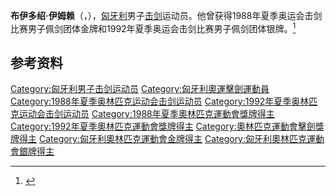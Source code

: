 {{eastern name order|[[匈牙利语|匈牙利语]]}}

'''布伊多绍·伊姆赖'''（{{lang-hu|Bujdosó Imre}}，{{bd|1959年|2月12日|}}），[[匈牙利|匈牙利]]男子[[击剑|击剑]]运动员。他曾获得1988年夏季奥运会击剑比赛男子佩剑团体金牌和1992年夏季奥运会击剑比赛男子佩剑团体银牌。<ref>{{Cite web|title=Imre BUJDOSÓ|url=https://www.olympic.org/imre-bujdoso|accessdate=2021-03-09|date=2021-03-09|work=International Olympic Committee|language=en}}</ref>

== 参考资料 ==
{{reflist}}

{{奥林匹克运动会击剑比赛男子佩剑团体冠军}}

{{Authority control}}
{{DEFAULTSORT:Bujdosó, Imre}}
[[Category:匈牙利男子击剑运动员|Category:匈牙利男子击剑运动员]]
[[Category:匈牙利奧運擊劍運動員|Category:匈牙利奧運擊劍運動員]]
[[Category:1988年夏季奥林匹克运动会击剑运动员|Category:1988年夏季奥林匹克运动会击剑运动员]]
[[Category:1992年夏季奥林匹克运动会击剑运动员|Category:1992年夏季奥林匹克运动会击剑运动员]]
[[Category:1988年夏季奧林匹克運動會獎牌得主|Category:1988年夏季奧林匹克運動會獎牌得主]]
[[Category:1992年夏季奧林匹克運動會獎牌得主|Category:1992年夏季奧林匹克運動會獎牌得主]]
[[Category:奧林匹克運動會擊劍獎牌得主|Category:奧林匹克運動會擊劍獎牌得主]]
[[Category:匈牙利奧林匹克運動會金牌得主|Category:匈牙利奧林匹克運動會金牌得主]]
[[Category:匈牙利奧林匹克運動會銀牌得主|Category:匈牙利奧林匹克運動會銀牌得主]]

{{匈牙利人物小作品}}